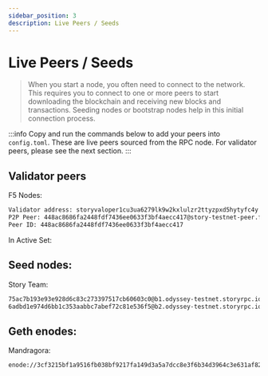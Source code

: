 ```yaml
---
sidebar_position: 3
description: Live Peers / Seeds
---
```


# Live Peers / Seeds

> When you start a node, you often need to connect to the network. This requires you to connect to one or more peers to start downloading the blockchain and receiving new blocks and transactions. Seeding nodes or bootstrap nodes help in this initial connection process.

:::info
Copy and run the commands below to add your peers into `config.toml`. These are live peers sourced from the RPC node. For validator peers, please see the next section.
:::




<LivePeers rpc="https://story-testnet.rpc.kjnodes.com" home={home} binary={binary} />

## Validator peers

F5 Nodes:
```bash
Validator address: storyvaloper1cu3ua6279lk9w2kxlulzr2ttyzpxd5hytyfc4y 
P2P Peer: 448ac8686fa2448fdf7436ee0633f3bf4aecc417@story-testnet-peer.f5nodes.com:10156
Peer ID: 448ac8686fa2448fdf7436ee0633f3bf4aecc417
```
In Active Set: <BooleanDisplay value={false} />


## Seed nodes: 

Story Team:
```bash
75ac7b193e93e928d6c83c273397517cb60603c0@b1.odyssey-testnet.storyrpc.io:26656
6adbd1e974d6bb1c353aabbc7abef72c81e536f5@b2.odyssey-testnet.storyrpc.io:26656
```

## Geth enodes:

Mandragora:
```bash
enode://3cf3215bf1a9516fb038bf9217fa149d3a5a7dcc8e3f6b34d3964c3e631af828c6cdad1627acc397db35df8e6a1efb2c597b2c7f1820a56b20956b93a45de5a6@story-geth.mandragora.io:30303
```


